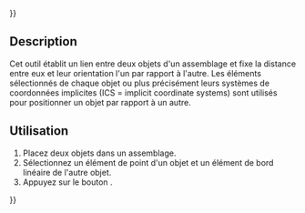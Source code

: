{{UnfinishedDocu{{#translation:}}}}
<languages/>

{{Docnav/fr
|[[Assembly3_ConstraintPointPlaneDistance/fr|Contrainte distance entre point plan]]
|[[Assembly3_ConstraintSymmetric/fr|Contrainte symétrie]]
|[[Assembly3_Workbench/fr|Assembly3]]
|IconL=Assembly_ConstraintPointPlaneDistance.svg
|IconR=Assembly_ConstraintSymmetric.svg
|IconC=Assembly3_workbench_icon.svg
}}

{{GuiCommand/fr
|Name=Assembly3 ConstraintPointLineDistance
|Name/fr=Assembly3 Contrainte distance entre point et ligne
|Icon=Assembly_ConstraintPointLineDistance.svg
|MenuLocation=Assembly3 → ? → Point line distance
|Workbenches=[[Assembly3_Workbench/fr|Assembly3]]
}}

== Description ==

Cet outil établit un lien entre deux objets d'un assemblage et fixe la distance entre eux et leur orientation l'un par rapport à l'autre. Les éléments sélectionnés de chaque objet ou plus précisément leurs systèmes de coordonnées implicites (ICS = implicit coordinate systems) sont utilisés pour positionner un objet par rapport à un autre.

<span id="Usage"></span>
== Utilisation == 

# Placez deux objets dans un assemblage.
# Sélectionnez un élément de point d'un objet et un élément de bord linéaire de l'autre objet.
# Appuyez sur le bouton {{Button|[[Image:Assembly_ConstraintPointLineDistance.svg|16px]] [[Assembly3_ConstraintPointLineDistance/fr|Point line distance]]}}.

   
{{Docnav/fr
|[[Assembly3_ConstraintPointPlaneDistance/fr|Contrainte distance entre point plan]]
|[[Assembly3_ConstraintSymmetric/fr|Contrainte symétrie]]
|[[Assembly3_Workbench/fr|Assembly3]]
|IconL=Assembly_ConstraintPointPlaneDistance.svg
|IconR=Assembly_ConstraintSymmetric.svg
|IconC=Assembly3_workbench_icon.svg
}}

{{Userdocnavi{{#translation:}}}}